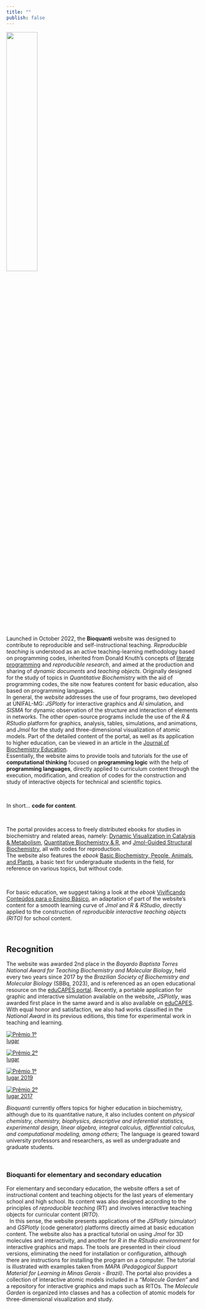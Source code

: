 ```yaml
---
title: ""
publish: false
---
```


![](logo-bioquanti_fullname.png){width="40%" fig-align="left"}


| Launched in October 2022, the **Bioquanti** website was designed to contribute to reproducible and self-instructional teaching. *Reproducible teaching* is understood as an active teaching-learning methodology based on programming codes, inherited from Donald Knuth's concepts of [literate programming](https://academic.oup.com/comjnl/article-abstract/27/2/97/343244?login=true) and *reproducible research*, and aimed at the production and sharing of *dynamic documents* and *teaching objects*. Originally designed for the study of topics in *Quantitative Biochemistry* with the aid of programming codes, the site now features content for basic education, also based on programming languages.

| In general, the *website* addresses the use of four programs, two developed at UNIFAL-MG: *JSPlotly* for interactive graphics and *AI* simulation, and *SISMA* for dynamic observation of the structure and interaction of elements in networks. The other open-source programs include the use of the *R & RStudio* platform for graphics, analysis, tables, simulations, and animations, and *Jmol* for the study and three-dimensional visualization of atomic models. Part of the detailed content of the portal, as well as its application to higher education, can be viewed in an article in the [Journal of Biochemistry Education](https://www.bioquimica.org.br/index.php/REB/article/view/1058). 


| Essentially, the website aims to provide tools and tutorials for the use of **computational thinking** focused on **programming logic** with the help of **programming languages**, directly applied to curriculum content through the execution, modification, and creation of codes for the construction and study of interactive objects for technical and scientific topics.
\

| In short... **code for content**.
\


| The portal provides access to freely distributed ebooks for studies in biochemistry and related areas, namely: [Dynamic Visualization in Catalysis & Metabolism](http://dx.doi.org/10.13140/RG.2.2.25027.92964), [Quantitative Biochemistry & R](http://dx.doi.org/10.13140/RG.2.2.36090.40644), and [Jmol-Guided Structural Biochemistry](http://dx.doi.org/10.13140/RG.2.2.29268.10882), all with codes for reproduction.

| The website also features the *ebook* [Basic Biochemistry, People, Animals, and Plants](/nivel/superior/biqTxT/index_txt_en.qmd), a basic text for undergraduate students in the field, for reference on various topics, but without code.
\

| For basic education, we suggest taking a look at the *ebook* [Vivificando Conteúdos para o Ensino Básico](https://www.pimentacultural.com/livro/vivificando-conteudos/), an adaptation of part of the website's content for a smooth learning curve of *Jmol* and *R & RStudio*, directly applied to the construction of *reproducible interactive teaching objects (RITO)* for school content.
\


## Recognition

| The website was awarded 2nd place in the *Bayardo Baptista Torres National Award for Teaching Biochemistry and Molecular Biology*, held every two years since 2017 by the *Brazilian Society of Biochemistry and Molecular Biology* (SBBq, 2023), and is referenced as an open educational resource on the [eduCAPES portal](https://educapes.capes.gov.br/handle/capes/748598). Recently, a portable application for graphic and interactive simulation available on the website, *JSPlotly*, was awarded first place in the same award and is also available on [eduCAPES](https://educapes.capes.gov.br/handle/capes/972869). With equal honor and satisfaction, we also had works classified in the *National Award* in its previous editions, this time for experimental work in teaching and learning.

<!-- ::: {layout-ncol=5} -->

<!-- [![](premio1lugar_bg.png)](https://www.bioquimica.org.br/index.php/REB/announcement/view/57) -->

<!-- [![](premio2lugar_bg.png)](https://www2.sbbq.org.br/reuniao/reuniao-2023.html) -->

<!-- [![](premio1lugar2019_bg.png)](https://www2.sbbq.org.br/reuniao/bayardo2019.html) -->

<!-- [![](premio2lugar2017_bg.png)](https://www2.sbbq.org.br/reuniao/premiobayardo2017.html) -->
<!-- ::: -->

<div class="d-flex flex-wrap justify-content-center gap-3">

<a href="https://www.bioquimica.org.br/index.php/REB/announcement/view/57">
  <img src="premio1lugar_bg.png" alt="Prêmio 1º lugar" style="max-width:100px; height:auto;">
</a>

<a href="https://www2.sbbq.org.br/reuniao/reuniao-2023.html">
  <img src="premio2lugar_bg.png" alt="Prêmio 2º lugar" style="max-width:100px; height:auto;">
</a>

<a href="https://www2.sbbq.org.br/reuniao/bayardo2019.html">
  <img src="premio1lugar2019_bg.png" alt="Prêmio 1º lugar 2019" style="max-width:100px; height:auto;">
</a>

<a href="https://www2.sbbq.org.br/reuniao/premiobayardo2017.html">
  <img src="premio2lugar2017_bg.png" alt="Prêmio 2º lugar 2017" style="max-width:100px; height:auto;">
</a>

</div>


| *Bioquanti* currently offers topics for higher education in biochemistry, although due to its quantitative nature, it also includes content on *physical chemistry, chemistry, biophysics, descriptive and inferential statistics, experimental design, linear algebra, integral calculus, differential calculus, and computational modeling, among others*; The language is geared toward university professors and researchers, as well as undergraduate and graduate students.
\

### **Bioquanti** for elementary and secondary education

| For elementary and secondary education, the website offers a set of instructional content and teaching objects for the last years of elementary school and high school. Its content was also designed according to the principles of *reproducible teaching* (RT) and involves interactive teaching objects for curricular content (*RITO*). 

|   In this sense, the website presents applications of the *JSPlotly* (simulator) and *GSPlotly* (code generator) platforms directly aimed at basic education content. The website also has a practical tutorial on using *Jmol* for 3D molecules and interactivity, and another for *R in the RStudio environment* for interactive graphics and maps. The tools are presented in their cloud versions, eliminating the need for installation or configuration, although there are instructions for installing the program on a computer. The tutorial is illustrated with examples taken from *MAPA (Pedagogical Support Material for Learning in Minas Gerais - Brazil)*. The portal also provides a collection of interactive atomic models included in a *"Molecule Garden"* and a repository for interactive graphics and maps such as RITOs. The *Molecule Garden* is organized into classes and has a collection of atomic models for three-dimensional visualization and study. 



